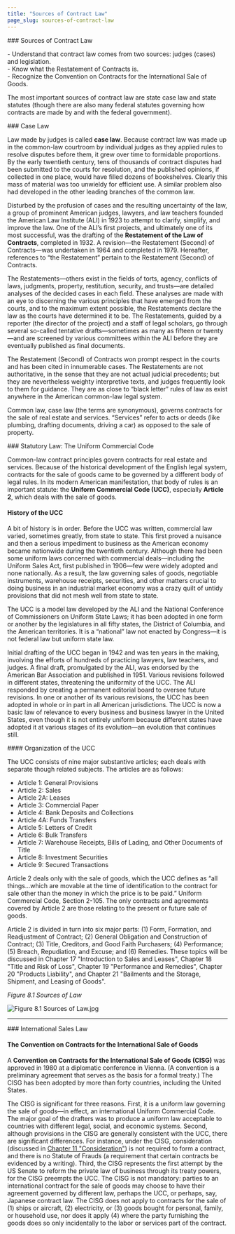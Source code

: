 ```yaml
---
title: "Sources of Contract Law"
page_slug: sources-of-contract-law
---
```

<div className="content-chunk" data-subsection-id = "Sources-of-Contract-Law-15pt">
### Sources of Contract Law

<Info title="LEARNING OBJECTIVES">\- Understand that contract law comes from two sources: judges (cases) and legislation.  
\- Know what the Restatement of Contracts is.  
\- Recognize the Convention on Contracts for the International Sale of Goods.</Info>

The most important sources of contract law are state case law and state statutes (though there are also many federal statutes governing how contracts are made by and with the federal government).
</div>
<div className="content-chunk" data-subsection-id = "Case-Law-33t">
### Case Law 

Law made by judges is called **case law**. Because contract law was made up in the common-law courtroom by individual judges as they applied rules to resolve disputes before them, it grew over time to formidable proportions. By the early twentieth century, tens of thousands of contract disputes had been submitted to the courts for resolution, and the published opinions, if collected in one place, would have filled dozens of bookshelves. Clearly this mass of material was too unwieldy for efficient use. A similar problem also had developed in the other leading branches of the common law. 

Disturbed by the profusion of cases and the resulting uncertainty of the law, a group of prominent American judges, lawyers, and law teachers founded the American Law Institute (ALI) in 1923 to attempt to clarify, simplify, and improve the law. One of the ALI’s first projects, and ultimately one of its most successful, was the drafting of the **Restatement of the Law of Contracts**, completed in 1932. A revision—the Restatement (Second) of Contracts—was undertaken in 1964 and completed in 1979. Hereafter, references to “the Restatement” pertain to the Restatement (Second) of Contracts.

The Restatements—others exist in the fields of torts, agency, conflicts of laws, judgments, property, restitution, security, and trusts—are detailed analyses of the decided cases in each field. These analyses are made with an eye to discerning the various principles that have emerged from the courts, and to the maximum extent possible, the Restatements declare the law as the courts have determined it to be. The Restatements, guided by a reporter (the director of the project) and a staff of legal scholars, go through several so-called tentative drafts—sometimes as many as fifteen or twenty—and are screened by various committees within the ALI before they are eventually published as final documents.

The Restatement (Second) of Contracts won prompt respect in the courts and has been cited in innumerable cases. The Restatements are not authoritative, in the sense that they are not actual judicial precedents; but they are nevertheless weighty interpretive texts, and judges frequently look to them for guidance. They are as close to “black letter” rules of law as exist anywhere in the American common-law legal system.

Common law, case law (the terms are synonymous), governs contracts for the sale of real estate and services. “Services” refer to acts or deeds (like plumbing, drafting documents, driving a car) as opposed to the sale of property.
</div>
<div className="content-chunk" data-subsection-id = "Statutory-Law:-The-Uniform-Commercial-Code-History-of-the-UCC-32t">
### Statutory Law: The Uniform Commercial Code

Common-law contract principles govern contracts for real estate and services. Because of the historical development of the English legal system, contracts for the sale of goods came to be governed by a different body of legal rules. In its modern American manifestation, that body of rules is an important statute: the **Uniform Commercial Code (UCC)**, especially **Article 2**, which deals with the sale of goods.

#### **History of the UCC**

A bit of history is in order. Before the UCC was written, commercial law varied, sometimes greatly, from state to state. This first proved a nuisance and then a serious impediment to business as the American economy became nationwide during the twentieth century. Although there had been some uniform laws concerned with commercial deals—including the Uniform Sales Act, first published in 1906—few were widely adopted and none nationally. As a result, the law governing sales of goods, negotiable instruments, warehouse receipts, securities, and other matters crucial to doing business in an industrial market economy was a crazy quilt of untidy provisions that did not mesh well from state to state.

The UCC is a model law developed by the ALI and the National Conference of Commissioners on Uniform State Laws; it has been adopted in one form or another by the legislatures in all fifty states, the District of Columbia, and the American territories. It is a “national” law not enacted by Congress—it is not federal law but uniform state law.

Initial drafting of the UCC began in 1942 and was ten years in the making, involving the efforts of hundreds of practicing lawyers, law teachers, and judges. A final draft, promulgated by the ALI, was endorsed by the American Bar Association and published in 1951. Various revisions followed in different states, threatening the uniformity of the UCC. The ALI responded by creating a permanent editorial board to oversee future revisions. In one or another of its various revisions, the UCC has been adopted in whole or in part in all American jurisdictions. The UCC is now a basic law of relevance to every business and business lawyer in the United States, even though it is not entirely uniform because different states have adopted it at various stages of its evolution—an evolution that continues still.
</div>
<div className="content-chunk" data-subsection-id = "Statutory-Law:-The-Uniform-Commercial-Code-Organization-of-the-UCC-31t">
#### Organization of the UCC

The UCC consists of nine major substantive articles; each deals with separate though related subjects. The articles are as follows:

* Article 1: General Provisions
* Article 2: Sales
* Article 2A: Leases
* Article 3: Commercial Paper
* Article 4: Bank Deposits and Collections
* Article 4A: Funds Transfers
* Article 5: Letters of Credit
* Article 6: Bulk Transfers
* Article 7: Warehouse Receipts, Bills of Lading, and Other Documents of Title
* Article 8: Investment Securities
* Article 9: Secured Transactions

Article 2 deals only with the sale of goods, which the UCC defines as “all things…which are movable at the time of identification to the contract for sale other than the money in which the price is to be paid.” Uniform Commercial Code, Section 2-105. The only contracts and agreements covered by Article 2 are those relating to the present or future sale of goods.

Article 2 is divided in turn into six major parts: (1) Form, Formation, and Readjustment of Contract; (2) General Obligation and Construction of Contract; (3) Title, Creditors, and Good Faith Purchasers; (4) Performance; (5) Breach, Repudiation, and Excuse; and (6) Remedies. These topics will be discussed in Chapter 17 "Introduction to Sales and Leases", Chapter 18 "Title and Risk of Loss", Chapter 19 "Performance and Remedies", Chapter 20 "Products Liability", and Chapter 21 "Bailments and the Storage, Shipment, and Leasing of Goods".

_Figure 8.1 Sources of Law_

![Figure 8.1 Sources of Law.jpg](https://nbjrajrmujlgxmcvqsge.supabase.co/storage/v1/object/public/strapi/files/Figure%208.1%20Sources%20of%20Law.jpg-da659bababa788c393379d04911e90ea.jpg)

* * *
</div>
<div className="content-chunk" data-subsection-id = "International-Sales-Law-34t">
### International Sales Law

#### The Convention on Contracts for the International Sale of Goods

A **Convention on Contracts for the International Sale of Goods (CISG)** was approved in 1980 at a diplomatic conference in Vienna. (A convention is a preliminary agreement that serves as the basis for a formal treaty.) The CISG has been adopted by more than forty countries, including the United States.

The CISG is significant for three reasons. First, it is a uniform law governing the sale of goods—in effect, an international Uniform Commercial Code. The major goal of the drafters was to produce a uniform law acceptable to countries with different legal, social, and economic systems. Second, although provisions in the CISG are generally consistent with the UCC, there are significant differences. For instance, under the CISG, consideration (discussed in [Chapter 11 "Consideration"](https://saylordotorg.github.io/text_business-law-and-the-legal-environment-v1.0-a/mayer_1.0-ch11#mayer_1.0-ch11)) is not required to form a contract, and there is no Statute of Frauds (a requirement that certain contracts be evidenced by a writing). Third, the CISG represents the first attempt by the US Senate to reform the private law of business through its treaty powers, for the CISG preempts the UCC. The CISG is not mandatory: parties to an international contract for the sale of goods may choose to have their agreement governed by different law, perhaps the UCC, or perhaps, say, Japanese contract law. The CISG does not apply to contracts for the sale of (1) ships or aircraft, (2) electricity, or (3) goods bought for personal, family, or household use, nor does it apply (4) where the party furnishing the goods does so only incidentally to the labor or services part of the contract.
</div>
